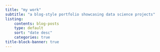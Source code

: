 ```yaml
---
title: "my work"
subtitle: "a blog-style portfolio showcasing data science projects"
listing:
    contents: blog-posts
    type: default
    sort: "date desc"
    categories: true
title-block-banner: true
---
```

